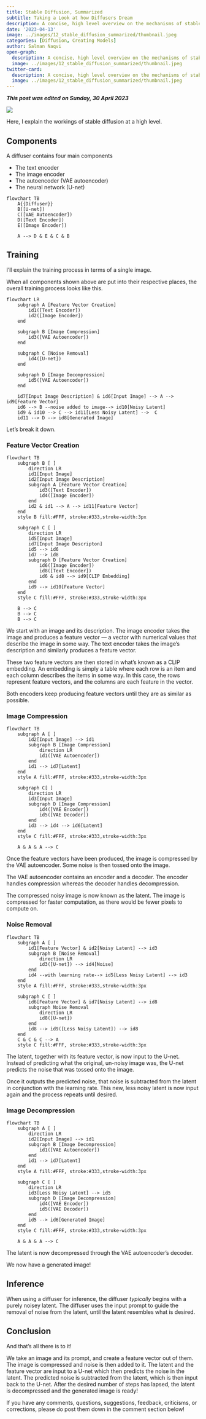 ```yaml
---
title: Stable Diffusion, Summarized
subtitle: Taking a Look at how Diffusers Dream
description: A concise, high level overview on the mechanisms of stable diffusion.
date: '2023-04-13'
image: ../images/12_stable_diffusion_summarized/thumbnail.jpeg
categories: [Diffusion, Creating Models]
author: Salman Naqvi
open-graph:
  description: A concise, high level overview on the mechanisms of stable diffusion.
  image: ../images/12_stable_diffusion_summarized/thumbnail.jpeg
twitter-card:
  description: A concise, high level overview on the mechanisms of stable diffusion.
  image: ../images/12_stable_diffusion_summarized/thumbnail.jpeg
---
```


_**This post was edited on Sunday, 30 April 2023**_

![](../images/12_stable_diffusion_summarized/thumbnail.jpeg)

Here, I explain the workings of stable diffusion at a high level.

## Components

A diffuser contains four main components

* The text encoder
* The image encoder
* The autoencoder (VAE autoencoder)
* The neural network (U-net)


```mermaid
flowchart TB
    A{{Diffuser}}
    B([U-net])
    C([VAE Autoencoder])
    D([Text Encoder])
    E([Image Encoder])

    A --> D & E & C & B
```

## Training

I'll explain the training process in terms of a single image.

When all components shown above are put into their respective places, the overall training process looks like this.

:::{.column-screen-inset}
```mermaid
flowchart LR
    subgraph A [Feature Vector Creation]
        id1([Text Encoder])
        id2([Image Encoder])
    end

    subgraph B [Image Compression]
        id3([VAE Autoencoder])
    end

    subgraph C [Noise Removal]
        id4([U-net])
    end

    subgraph D [Image Decompression]
        id5([VAE Autoencoder])
    end

    id7[Input Image Description] & id6[Input Image] --> A --> id9[Feature Vector]
    id6 --> B --noise added to image--> id10[Noisy Latent]
    id9 & id10 --> C --> id11[Less Noisy Latent] -->  C
    id11 --> D --> id8[Generated Image]
```
:::

Let's break it down.

### Feature Vector Creation

:::{.column-body-outset-right}
```mermaid
flowchart TB
    subgraph B [ ]
        direction LR
        id1[Input Image]
        id2[Input Image Description]
        subgraph A [Feature Vector Creation]
            id3([Text Encoder])
            id4([Image Encoder])
        end
        id2 & id1 --> A --> id11[Feature Vector]
    end
    style B fill:#FFF, stroke:#333,stroke-width:3px

    subgraph C [ ]
        direction LR
        id5[Input Image]
        id7[Input Image Descripton]
        id5 --> id6
        id7 --> id8
        subgraph D [Feature Vector Creation]
            id6([Image Encoder])
            id8([Text Encoder])
            id6 & id8 --> id9[CLIP Embedding]
        end
        id9 --> id10[Feature Vector]
    end
    style C fill:#FFF, stroke:#333,stroke-width:3px

    B --> C
    B --> C
    B --> C
```
:::

We start with an image and its description. The image encoder takes the image and produces a feature vector — a vector with numerical values that describe the image in some way. The text encoder takes the image's description and similarly produces a feature vector.

These two feature vectors are then stored in what's known as a CLIP embedding. An embedding is simply a table where each row is an item and each column describes the items in some way. In this case, the rows represent feature vectors, and the columns are each feature in the vector.

Both encoders keep producing feature vectors until they are as similar as possible.

### Image Compression

:::{.column-body-outset-right}
```mermaid
flowchart TB
    subgraph A [ ]
        id2[Input Image] --> id1
        subgraph B [Image Compression]
            direction LR
            id1([VAE Autoencoder])
        end
        id1 --> id7[Latent]
    end
    style A fill:#FFF, stroke:#333,stroke-width:3px

    subgraph C[ ]
        direction LR
        id3[Input Image]
        subgraph D [Image Compression]
            id4([VAE Encoder])
            id5([VAE Decoder])
        end
        id3 --> id4 --> id6[Latent]
    end
    style C fill:#FFF, stroke:#333,stroke-width:3px

    A & A & A --> C
```
:::

Once the feature vectors have been produced, the image is compressed by the VAE autoencoder. Some noise is then tossed onto the image.

The VAE autoencoder contains an encoder and a decoder. The encoder handles compression whereas the decoder handles decompression.

The compressed noisy image is now known as the latent. The image is compressed for faster computation, as there would be fewer pixels to compute on.

### Noise Removal

:::{.column-body-outset-right}
```mermaid
flowchart TB
    subgraph A [ ]
        id1[Feature Vector] & id2[Noisy Latent] --> id3
        subgraph B [Noise Removal]
            direction LR
            id3([U-net]) --> id4[Noise]
        end
        id4 --with learning rate--> id5[Less Noisy Latent] --> id3
    end
    style A fill:#FFF, stroke:#333,stroke-width:3px 

    subgraph C [ ]
        id6[Feature Vector] & id7[Noisy Latent] --> id8
        subgraph Noise Removal
            direction LR
            id8([U-net])
        end
        id8 --> id9([Less Noisy Latent]) --> id8
    end
    C & C & C --> A
    style C fill:#FFF, stroke:#333,stroke-width:3px
```
:::

The latent, together with its feature vector, is now input to the U-net. Instead of predicting what the original, un-noisy image was, the U-net predicts the noise that was tossed onto the image.

Once it outputs the predicted noise, that noise is subtracted from the latent in conjunction with the learning rate. This new, less noisy latent is now input again and the process repeats until desired.

### Image Decompression

:::{.column-body-outset-right}
```mermaid
flowchart TB
    subgraph A [ ]
        direction LR
        id2[Input Image] --> id1
        subgraph B [Image Decompression]
            id1([VAE Autoencoder])
        end
        id1 --> id7[Latent]
    end
    style A fill:#FFF, stroke:#333,stroke-width:3px

    subgraph C [ ]
        direction LR
        id3[Less Noisy Latent] --> id5
        subgraph D [Image Decompression]
            id4([VAE Encoder])
            id5([VAE Decoder])
        end
        id5 --> id6[Generated Image]
    end
    style C fill:#FFF, stroke:#333,stroke-width:3px

    A & A & A --> C
```
:::

The latent is now decompressed through the VAE autoencoder's decoder.

We now have a generated image!

## Inference

When using a diffuser for inference, the diffuser _typically_ begins with a purely noisey latent. The diffuser uses the input prompt to guide the removal of noise from the latent, until the latent resembles what is desired.

## Conclusion

And that's all there is to it!

We take an image and its prompt, and create a feature vector out of them. The image is compressed and noise is then added to it. The latent and the feature vector are input to a U-net which then predicts the noise in the latent. The predicted noise is subtracted from the latent, which is then input back to the U-net. After the desired number of steps has lapsed, the latent is decompressed and the generated image is ready!

If you have any comments, questions, suggestions, feedback, criticisms, or corrections, please do post them down in the comment section below!